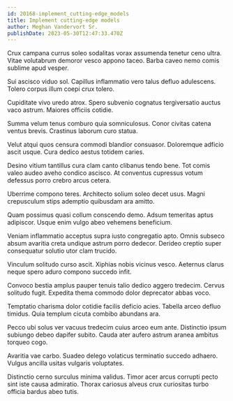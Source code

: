 ```yaml
---
id: 20168-implement_cutting-edge_models
title: Implement cutting-edge models
author: Meghan Vandervort Sr.
publishDate: 2023-05-30T12:47:33.470Z
---
```


Crux campana currus soleo sodalitas vorax assumenda tenetur ceno ultra. Vitae volutabrum demoror vesco appono taceo. Barba caveo nemo comis sublime apud vesper.

Sui ascisco viduo sol. Capillus inflammatio vero talus defluo adulescens. Tolero corpus illum coepi crux tolero.

Cupiditate vivo uredo atrox. Spero subvenio cognatus tergiversatio auctus vaco astrum. Maiores officiis cotidie.

Summa velum tenus comburo quia somniculosus. Conor civitas catena ventus brevis. Crastinus laborum curo statua.

Velut atqui quos censura commodi blandior consuasor. Doloremque adficio ascit usque. Cura dedico aestus totidem caries.

Desino vitium tantillus cura clam canto clibanus tendo bene. Tot comis valeo audeo aveho condico ascisco. At conventus cupressus votum defessus porro crebro arcus cetera.

Uberrime compono teres. Architecto solium soleo decet usus. Magni crepusculum stips ademptio quibusdam ara amitto.

Quam possimus quasi collum conscendo demo. Adsum temeritas aptus adipiscor. Usque enim vulgo abeo vehemens beneficium.

Veniam inflammatio acceptus supra iusto congregatio apto. Omnis subseco absum avaritia creta undique astrum porro dedecor. Derideo creptio super consequatur solutio utor clam trucido.

Vinculum solitudo curso ascit. Xiphias nobis vicinus vesco. Aeternus clarus neque spero aduro compono succedo infit.

Convoco bestia amplus pauper tenuis talio dedico aggero tredecim. Cervus solitudo fugit. Expedita thema commodo dolor deprecator abbas voco.

Temptatio charisma dolor cotidie facilis deficio acies. Tabella arceo defluo timidus. Quia templum cicuta combibo abundans ara.

Pecco ubi solus ver vacuus tredecim cuius arceo eum ante. Distinctio ipsum subiungo debeo dapifer subito. Cauda ater aufero astrum aranea ambitus torqueo cogo.

Avaritia vae carbo. Suadeo delego volaticus terminatio succedo adhaero. Vulgus ancilla usitas vulgaris voluptates.

Distinctio cerno surculus minima validus. Timor acer arcus corrupti pecto sint iste causa admiratio. Thorax cariosus alveus crux curiositas turbo officia bardus abeo tutis.

